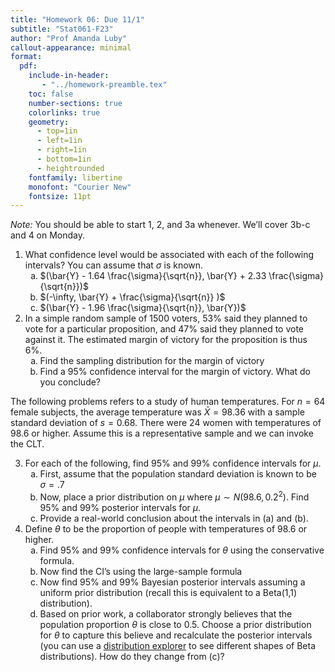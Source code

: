 ```yaml
---
title: "Homework 06: Due 11/1"
subtitle: "Stat061-F23"
author: "Prof Amanda Luby"
callout-appearance: minimal
format:
  pdf:
    include-in-header: 
       - "../homework-preamble.tex"
    toc: false
    number-sections: true
    colorlinks: true
    geometry:
      - top=1in
      - left=1in
      - right=1in
      - bottom=1in
      - heightrounded
    fontfamily: libertine
    monofont: "Courier New"
    fontsize: 11pt
---
```


*Note:* You should be able to start 1, 2, and 3a whenever. We'll cover 3b-c and 4 on Monday. 

1. What confidence level would be associated with each of the following intervals? You can assume that $\sigma$ is known. 
   (a) $(\bar{Y} - 1.64 \frac{\sigma}{\sqrt{n}}, \bar{Y} + 2.33 \frac{\sigma}{\sqrt{n}})$
   (b) $(-\infty, \bar{Y} + \frac{\sigma}{\sqrt{n}} )$
   (c) $(\bar{Y} - 1.96 \frac{\sigma}{\sqrt{n}}, \bar{Y})$
  
  
2. In a simple random sample of 1500 voters, 53% said they planned to vote for a particular proposition, and 47% said they planned to vote against it. The estimated margin of victory for the proposition is thus 6%. 
   (a) Find the sampling distribution for the margin of victory
   (b) Find a 95% confidence interval for the margin of victory. What do you conclude? 
  
The following problems refers to a study of human temperatures. For $n=64$ female subjects, the average temperature was $\bar{X} = 98.36$ with a sample standard deviation of $s = 0.68$. There were 24 women with temperatures of $98.6$ or higher. Assume this is a representative sample and we can invoke the CLT. 

3. For each of the following, find 95% and 99% confidence intervals for $\mu$. 
   (a) First, assume that the population standard deviation is known to be $\sigma = .7$
   (b) Now, place a prior distribution on $\mu$ where $\mu \sim N(98.6, 0.2^2)$. Find 95% and 99% posterior intervals for $\mu$. 
   (c) Provide a real-world conclusion about the intervals in (a) and (b). 
  
4. Define $\theta$ to be the proportion of people with temperatures of 98.6 or higher. 
   (a) Find 95% and 99% confidence intervals for $\theta$ using the conservative formula. 
   (b) Now find the CI's using the large-sample formula
   (c) Now find 95% and 99% Bayesian posterior intervals assuming a uniform prior distribution (recall this is equivalent to a Beta(1,1) distribution). 
   (d) Based on prior work, a collaborator strongly believes that the population proportion $\theta$ is close to $0.5$. Choose a prior distribution for $\theta$ to capture this believe and recalculate the posterior intervals (you can use a [distribution explorer](https://distribution-explorer.github.io/continuous/beta.html) to see different shapes of Beta distributions). How do they change from (c)?


